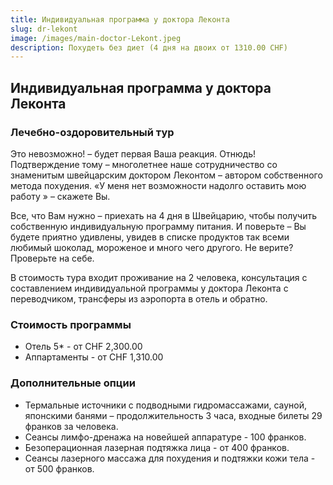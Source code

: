 ```yaml
---
title: Индивидуальная программа y доктора Леконта
slug: dr-lekont
image: /images/main-doctor-Lekont.jpeg
description: Похудеть без диет (4 дня на двоих от 1310.00 CHF)
---
```

## Индивидуальная программа y доктора Леконта

### Лечебно-оздоровительный тур

Это невозможно! – будет первая Ваша реакция. Отнюдь! Подтверждение тому – многолетнее наше сотрудничество со знаменитым швейцарским доктором Леконтом – автором собственного метода похудения. «У меня нет возможности надолго оставить мою работу » – скажете Вы.

Все, что Вам нужно – приехать на 4 дня в Швейцарию, чтобы получить собственную индивидуальную программу питания. И поверьте – Вы будете приятно удивлены, увидев в списке продуктов так всеми любимый шоколад, мороженое и много чего другого. Не верите? Проверьте на себе.

В стоимость тура входит проживание на 2 человека, консультация с составлением индивидуальной программы у доктора Леконта с переводчиком, трансферы из аэропорта в отель и обратно.

### Стоимость программы

* Отель 5* - от CHF 2,300.00
* Аппартаменты - от CHF 1,310.00

### Дополнительные опции

* Термальные источники с подводными гидромассажами, сауной, японскими банями – продолжительность 3 часа, входные билеты 29 франков за человека.
* Сеансы лимфо-дренажа на новейшей аппаратуре - 100 франков.
* Безоперационная лазерная подтяжка лица - от 400 франков.
* Сеансы лазерного массажа для похудения и подтяжки кожи тела - от 500 франков.